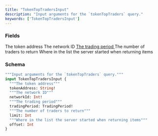 ```yaml
---
title: "TokenTopTradersInput"
description: "Input arguments for the `tokenTopTraders` query."
keywords: ['TokenTopTradersInput']
---
```


### Fields

<ResponseField name="tokenAddress" type="String!" required>
  The token address
</ResponseField>

<ResponseField name="networkId" type="Int!" required>
  The network ID
</ResponseField>

<a href="/api-reference/types/tradingperiod">
  <ResponseField name="tradingPeriod" type="TradingPeriod!" required>
    The trading period
  </ResponseField>
</a>

<ResponseField name="limit" type="Int">
  The number of traders to return
</ResponseField>

<ResponseField name="offset" type="Int">
  Where in the list the server started when returning items
</ResponseField>

### Schema


```graphql 
"""Input arguments for the `tokenTopTraders` query."""
input TokenTopTradersInput {
  """The token address"""
  tokenAddress: String!
  """The network ID"""
  networkId: Int!
  """The trading period"""
  tradingPeriod: TradingPeriod!
  """The number of traders to return"""
  limit: Int
  """Where in the list the server started when returning items"""
  offset: Int
}
```
